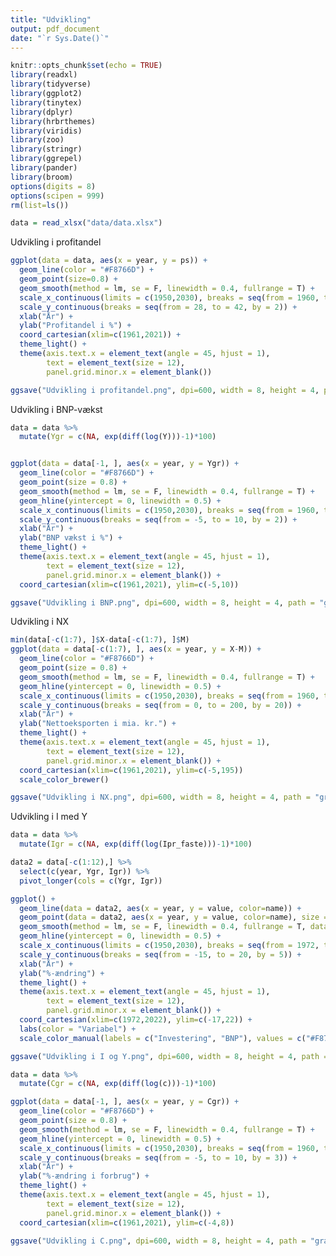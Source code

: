 ```yaml
---
title: "Udvikling"
output: pdf_document
date: "`r Sys.Date()`"
---
```


```r
knitr::opts_chunk$set(echo = TRUE)
library(readxl)
library(tidyverse)
library(ggplot2)
library(tinytex)
library(dplyr)
library(hrbrthemes)
library(viridis)
library(zoo)
library(stringr)
library(ggrepel)
library(pander)
library(broom)
options(digits = 8)
options(scipen = 999)
rm(list=ls())
```

```r
data = read_xlsx("data/data.xlsx")
```


Udvikling i profitandel
```r
ggplot(data = data, aes(x = year, y = ps)) +
  geom_line(color = "#F8766D") +
  geom_point(size=0.8) +
  geom_smooth(method = lm, se = F, linewidth = 0.4, fullrange = T) +
  scale_x_continuous(limits = c(1950,2030), breaks = seq(from = 1960, to = 2022, by = 2)) +
  scale_y_continuous(breaks = seq(from = 28, to = 42, by = 2)) +
  xlab("År") +
  ylab("Profitandel i %") +
  coord_cartesian(xlim=c(1961,2021)) +
  theme_light() +
  theme(axis.text.x = element_text(angle = 45, hjust = 1), 
        text = element_text(size = 12),
        panel.grid.minor.x = element_blank())

ggsave("Udvikling i profitandel.png", dpi=600, width = 8, height = 4, path = "grafer")
```



Udvikling i BNP-vækst
```r
data = data %>%
  mutate(Ygr = c(NA, exp(diff(log(Y)))-1)*100)


ggplot(data = data[-1, ], aes(x = year, y = Ygr)) +
  geom_line(color = "#F8766D") + 
  geom_point(size = 0.8) +
  geom_smooth(method = lm, se = F, linewidth = 0.4, fullrange = T) +
  geom_hline(yintercept = 0, linewidth = 0.5) +
  scale_x_continuous(limits = c(1950,2030), breaks = seq(from = 1960, to = 2022, by = 2)) +
  scale_y_continuous(breaks = seq(from = -5, to = 10, by = 2)) +
  xlab("År") +
  ylab("BNP vækst i %") +
  theme_light() +
  theme(axis.text.x = element_text(angle = 45, hjust = 1), 
        text = element_text(size = 12), 
        panel.grid.minor.x = element_blank()) +
  coord_cartesian(xlim=c(1961,2021), ylim=c(-5,10))

ggsave("Udvikling i BNP.png", dpi=600, width = 8, height = 4, path = "grafer")
```

Udvikling i NX
```r
min(data[-c(1:7), ]$X-data[-c(1:7), ]$M)
ggplot(data = data[-c(1:7), ], aes(x = year, y = X-M)) +
  geom_line(color = "#F8766D") + 
  geom_point(size = 0.8) +
  geom_smooth(method = lm, se = F, linewidth = 0.4, fullrange = T) +
  geom_hline(yintercept = 0, linewidth = 0.5) +
  scale_x_continuous(limits = c(1950,2030), breaks = seq(from = 1960, to = 2022, by = 2)) +
  scale_y_continuous(breaks = seq(from = 0, to = 200, by = 20)) +
  xlab("År") +
  ylab("Nettoeksporten i mia. kr.") +
  theme_light() +
  theme(axis.text.x = element_text(angle = 45, hjust = 1), 
        text = element_text(size = 12), 
        panel.grid.minor.x = element_blank()) +
  coord_cartesian(xlim=c(1961,2021), ylim=c(-5,195)) 
  scale_color_brewer()

ggsave("Udvikling i NX.png", dpi=600, width = 8, height = 4, path = "grafer")
```

Udvikling i I med Y
```r
data = data %>%
  mutate(Igr = c(NA, exp(diff(log(Ipr_faste)))-1)*100)

data2 = data[-c(1:12),] %>%
  select(c(year, Ygr, Igr)) %>%
  pivot_longer(cols = c(Ygr, Igr))

ggplot() +
  geom_line(data = data2, aes(x = year, y = value, color=name)) + 
  geom_point(data = data2, aes(x = year, y = value, color=name), size = 0.5, color = "black") +
  geom_smooth(method = lm, se = F, linewidth = 0.4, fullrange = T, data = data, aes(x=year, y=Igr)) +
  geom_hline(yintercept = 0, linewidth = 0.5) +
  scale_x_continuous(limits = c(1950,2030), breaks = seq(from = 1972, to = 2022, by = 2)) +
  scale_y_continuous(breaks = seq(from = -15, to = 20, by = 5)) +
  xlab("År") +
  ylab("%-ændring") +
  theme_light() +
  theme(axis.text.x = element_text(angle = 45, hjust = 1), 
        text = element_text(size = 12), 
        panel.grid.minor.x = element_blank()) +
  coord_cartesian(xlim=c(1972,2022), ylim=c(-17,22)) +
  labs(color = "Variabel") +
  scale_color_manual(labels = c("Investering", "BNP"), values = c("#F8766D", "cyan3"))

ggsave("Udvikling i I og Y.png", dpi=600, width = 8, height = 4, path = "grafer")
```

```r
data = data %>%
  mutate(Cgr = c(NA, exp(diff(log(c)))-1)*100)

ggplot(data = data[-1, ], aes(x = year, y = Cgr)) +
  geom_line(color = "#F8766D") + 
  geom_point(size = 0.8) +
  geom_smooth(method = lm, se = F, linewidth = 0.4, fullrange = T) +
  geom_hline(yintercept = 0, linewidth = 0.5) +
  scale_x_continuous(limits = c(1950,2030), breaks = seq(from = 1960, to = 2022, by = 2)) +
  scale_y_continuous(breaks = seq(from = -5, to = 10, by = 3)) +
  xlab("År") +
  ylab("%-ændring i forbrug") +
  theme_light() +
  theme(axis.text.x = element_text(angle = 45, hjust = 1), 
        text = element_text(size = 12), 
        panel.grid.minor.x = element_blank()) +
  coord_cartesian(xlim=c(1961,2021), ylim=c(-4,8))

ggsave("Udvikling i C.png", dpi=600, width = 8, height = 4, path = "grafer")
```

